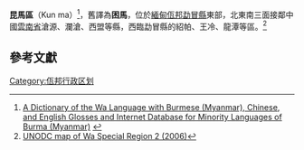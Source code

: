 '''昆馬區'''（Kun ma）<ref>[http://mercury.soas.ac.uk/wadict/wa_placenames.html A Dictionary of the Wa Language with Burmese (Myanmar), Chinese, and English Glosses and Internet Database for Minority Languages of Burma (Myanmar)] {{webarchive|url=https://archive.is/20120711081846/http://mercury.soas.ac.uk/wadict/wa_placenames.html |date=2012-07-11 }}</ref>，舊譯為'''困馬'''，位於[[緬甸|緬甸]][[佤邦|佤邦]][[勐冒縣|勐冒縣]]東部，北東南三面接鄰中國[[雲南省|雲南省]]滄源、瀾滄、西盟等縣，西臨勐冒縣的紹帕、王冷、龍潭等區。<ref>[http://mercury.soas.ac.uk/wadict/maps/UNODC_map_of_Wa_Special_Region_2.jpg UNODC map of Wa Special Region 2 (2006)]{{dead link|date=2018年3月 |bot=InternetArchiveBot |fix-attempted=yes }}</ref>
==參考文獻==
{{reflist}}

{{行政区划小作品}}

[[Category:佤邦行政区划|Category:佤邦行政区划]]